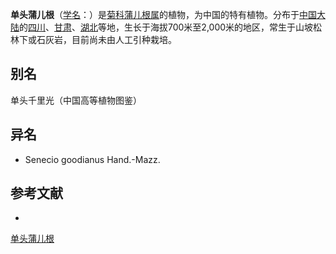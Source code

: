 {{Speciesbox
| name = 单头蒲儿根
| status = 
| status_system = 
| image =
| genus = Sinosenecio
| species = hederifolius
| authority = (Dumm.) B. Nord.
}}

'''单头蒲儿根'''（[[学名|学名]]：{{lang|la|''Sinosenecio hederifolius''}}）是[[菊科|菊科]][[蒲儿根属|蒲儿根属]]的植物，为中国的特有植物。分布于[[中国大陆|中国大陆]]的[[四川|四川]]、[[甘肃|甘肃]]、[[湖北|湖北]]等地，生长于海拔700米至2,000米的地区，常生于山坡松林下或石灰岩，目前尚未由人工引种栽培。

== 别名 ==
单头千里光（中国高等植物图鉴）

== 异名 ==
* Senecio goodianus Hand.-Mazz.

== 参考文献 ==
<div class="references-small">
* {{cite web| url =http://www.bioinfo.cn/db05/KmzwSpecies.php?action=view&id=5544| title =单头蒲儿根| work =《中国高等植物数据库全库》| publisher =中国科学院微生物研究所| author =昆明植物研究所| accessdate =2009-02-24}}{{dead link|date=2017年11月 |bot=InternetArchiveBot |fix-attempted=yes }}
</div>
{{Taxonbar|from=Q10906242}}

[[Category:蒲儿根属|单头蒲儿根]]


{{植物小作品}}